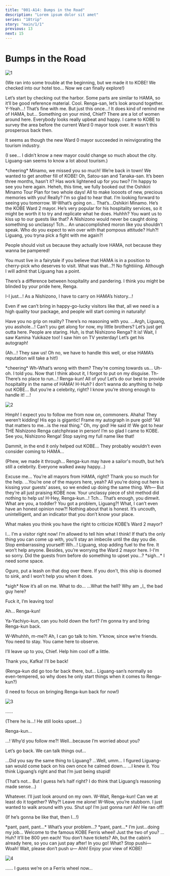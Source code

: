 ```yaml
---
title: "001-A14: Bumps in the Road"
description: "Lorem ipsum dolor sit amet"
series: "18trip"
story: "main/1/1"
previous: 13
next: 15
---
```



# Bumps in the Road

<Divider loc="KOBE - Meriken Park" />

![1](1.jpg)

<Bubble mc>
<p class="t">(We ran into some trouble at the beginning, but we made it to KOBE! We checked into our hotel too… Now we can finally explore!)</p>
</Bubble>

<Bubble character="Kafka">
Let’s start by checking out the harbor. Some parts are similar to HAMA, so it’ll be good reference material.
</Bubble>

<Bubble character="Ten">
Cool. Renga-san, let’s look around together.
</Bubble>

<Bubble character="Renga">
Y-Yeah…! That’s fine with me. But just this once…!
</Bubble>

<Bubble mc>
It does kind of remind me of HAMA, but…
</Bubble>

<Bubble character="Kafka">
Something on your mind, Chief?
</Bubble>

<Bubble mc>
There are a lot of women around here. Everybody looks really upbeat and happy.
</Bubble>

<Bubble character="Liguang">
I came to KOBE to survey the area before the current Ward 0 mayor took over. It wasn’t this prosperous back then.

It seems as though the new Ward 0 mayor succeeded in reinvigorating the tourism industry.
</Bubble>

<Bubble mc>
<p class="t">(I see… I didn’t know a new mayor could change so much about the city. Liguang-san seems to know a lot about tourism.)</p>
</Bubble>

<Narration>
&ast;cheering&ast;
</Narration>

<Bubble character="KOBE Fan A">
Minamo, we missed you so much!
</Bubble>

<Bubble character="KOBE Fan B">
We’re back in town! We wanted to get another fill of KOBE!
</Bubble>

<Bubble character="Minamo" name="???">
Oh, Satou-san and Tanaka-san. It’s been three months, hasn’t it? Has work lightened up for you two? I’m happy to see you here again.
</Bubble>

<Bubble character="KOBE Fan A">
Heheh, this time, we fully booked out the Oshikiri Minamo Tour Plan for two whole days!
</Bubble>

<Bubble character="KOBE Fan B">
All to make loooots of new, precious memories with you!
</Bubble>

<Bubble character="Minamo" name="???">
Really? I’m so glad to hear that. I’m looking forward to seeing you tomorrow.
</Bubble>

<Bubble character="Renga">
W-What’s going on…
</Bubble>

<Bubble character="Kafka">
That’s…Oshikiri Minamo. He’s the KOBE Ward 2 mayor. He’s very popular for his hospitality services, so it might be worth it to try and replicate what he does.
</Bubble>

<Bubble character="Renga">
Huhhh? You want us to kiss up to our guests like that? A Nishizono would never be caught doing something so unclassy!
</Bubble>

<Bubble character="Liguang">
Tch… An unaccomplished moron like you shouldn’t speak. Who do you expect to win over with that pompous attitude?
</Bubble>

<Bubble character="Renga">
Huh?! Liguang, you tryna pick a fight with me again?!

People should visit us because they actually love HAMA, not because they wanna be pampered!
</Bubble>

<Bubble character="Liguang">
You must live in a fairytale if you believe that HAMA is in a position to cherry-pick who deserves to visit.
</Bubble>

<Bubble character="Renga">
What was that…?!
</Bubble>

<Bubble character="Kafka">
No fightiiiing. Although I will admit that Liguang has a point.

There’s a difference between hospitality and pandering. I think you might be blinded by your pride here, Renga.
</Bubble>

<Bubble character="Renga">
I-I just…! As a Nishizono, I have to carry on HAMA’s history…!

Even if we can’t bring in happy-go-lucky visitors like that, all we need is a high quality tour package, and people will start coming in naturally!
</Bubble>

<Bubble character="Liguang">
Have you no grip on reality? There’s no reasoning with you.
</Bubble>

<Bubble character="Renga">
…Argh, Liguang, you asshole…!
</Bubble>

<Bubble character="Yukikaze">
Can’t you get along for now, my little brothers?
</Bubble>

<Bubble character="Ten">
Let’s just get outta here. People are staring.
</Bubble>

<Bubble character="KOBE Fan C">
Huh, is that Nishizono Renga?
</Bubble>

<Bubble character="KOBE Fan D">
It is! Wait, I saw Kamina Yukikaze too!
</Bubble>

<Bubble character="KOBE Fan B">
I saw him on TV yesterday! Let’s get his autograph!
</Bubble>

<Bubble mc>
<p class="t">(Ah…! They saw us! Oh no, we have to handle this well, or else HAMA’s reputation will take a hit!)</p>
</Bubble>

<Narration>
&ast;cheering&ast;
</Narration>

<Bubble character="Renga">
Wh-What’s wrong with them? They’re coming towards us…
</Bubble>

<Bubble character="Ten">
Uh-oh. I told you.
</Bubble>

<Bubble character="Yukikaze">
Now that I think about it, I forgot to put on my disguise.
</Bubble>

<Bubble character="Renga">
Th-There’s no place to run…!
</Bubble>

<Bubble mc>
Renga-kun! All of you! Let’s do our best to provide hospitality in the name of HAMA!
</Bubble>

<Bubble character="Renga">
H-Huh? I don’t wanna do anything to help out KOBE…
</Bubble>

<Bubble mc>
But you’re a celebrity, right? I know you’re strong enough to handle it!
</Bubble>

<Bubble character="Renga">
…!
</Bubble>

<Divider omotenashi />

![2](2.jpg)

<Bubble character="Renga">
Hmph! I expect you to follow me from now on, commoners.
</Bubble>

<Bubble character="KOBE Fan A">
Ahaha! They weren’t kidding! His ego is gigantic!
</Bubble>

<Bubble character="Renga">
Frame my autograph in pure gold! “All that matters to me…is the real thing.”
</Bubble>

<Bubble character="KOBE Fan B">
Oh, my god! He said it! We got to hear THE Nishizono Renga catchphrase in person! I’m so glad I came to KOBE.
</Bubble>

<Bubble character="KOBE Fan C">
See you, Nishizono Renga!
</Bubble>

<Bubble character="Renga">
Stop saying my full name like that!

Dammit, in the end it only helped out KOBE… They probably wouldn’t even consider coming to HAMA…
</Bubble>

<Bubble mc>
<p class="t">(Phew, we made it through… Renga-kun may have a sailor's mouth, but he’s still a celebrity. Everyone walked away happy…)</p>
</Bubble>

<Bubble character="Minamo">
Excuse me… You’re all mayors from HAMA, right? Thank you so much for the help.
</Bubble>

<Bubble character="Renga">
…You’re one of the mayors here, yeah? All you’re doing out here is kissing your guests’ asses, so we ended up doing the same thing.
</Bubble>

<Bubble character="Minamo">
Wh&NoBreak;—
</Bubble>

<Bubble character="Renga">
But they’re all just praising KOBE now. Your unclassy piece of shit method did nothing to help us!
</Bubble>

<Bubble mc>
H-Hey, Renga-kun…!
</Bubble>

<Bubble character="Liguang">
Tch… That’s enough, you dimwit. What are you, a toddler?
</Bubble>

<Bubble character="Renga">
You got a problem, Liguang?! What, I can’t even have an honest opinion now?!
</Bubble>

<Bubble character="Liguang">
Nothing about that is honest. It’s uncouth, unintelligent, and an indicator that you don’t know your place.

What makes you think you have the right to criticize KOBE’s Ward 2 mayor?
</Bubble>

<Bubble character="Renga">
I… I’m a visitor right now! I’m allowed to tell him what I think!
</Bubble>

<Bubble character="Liguang">
If that’s the only thing you can come up with, you’ll stay an imbecile until the day you die. Stop embarrassing yourself!
</Bubble>

<Bubble character="Renga">
Wh…!
</Bubble>

<Bubble character="Yukikaze">
Liguang, stop adding fuel to the fire. It won’t help anyone. Besides, you’re worrying the Ward 2 mayor here.
</Bubble>

<Bubble character="Minamo">
I-I’m so sorry. Did the guests from before do something to upset you…?
</Bubble>

<Bubble character="Liguang">
&ast;sigh…&ast; I need some space.

Oguro, put a leash on that dog over there. If you don't, this ship is doomed to sink, and I won’t help you when it does.
</Bubble>

<Bubble character="Kafka">
&ast;sigh&ast; Now it’s all on me. What to do…
</Bubble>

<Bubble character="Renga">
…What the hell? Why am _I_ the bad guy here?

Fuck it, I’m leaving too!
</Bubble>

<Bubble mc>
Ah… Renga-kun!

Ya-Yachiyo-kun, can you hold down the fort? I’m gonna try and bring Renga-kun back.
</Bubble>

<Bubble character="Yachiyo">
W-Whuhhh, m-me?!
</Bubble>

<Bubble character="Ten">
Ah, I can go talk to him. Y’know, since we’re friends.
</Bubble>

<Bubble character="Kafka">
You need to stay. You came here to observe.

I’ll leave up to you, Chief. Help him cool off a little.
</Bubble>

<Bubble mc>
Thank you, Kafka! I’ll be back!

<p class="t">(Renga-kun did go too far back there, but… Liguang-san’s normally so even-tempered, so why does he only start things when it comes to Renga-kun?)</p>

<p class="t">(I need to focus on bringing Renga-kun back for now!)</p>
</Bubble>

<Divider timeskip />

![3](3.jpg)

<Bubble character="Renga">
……
</Bubble>

<Bubble mc>
<p class="t">(There he is…! He still looks upset…)</p>

Renga-kun…
</Bubble>

<Bubble character="Renga">
…! Why’d you follow me?!
</Bubble>

<Bubble mc>
Well…because I’m worried about you?

Let’s go back. We can talk things out…
</Bubble>

<Bubble character="Renga">
…Did you say the same thing to Liguang?
</Bubble>

<Bubble mc>
…Well, umm… I figured Liguang-san would come back on his own once he calmed down…
</Bubble>

<Bubble character="Renga">
…I knew it. You think Liguang’s right and that I’m just being stupid!
</Bubble>

<Bubble mc>
<p class="t">(That’s not… But I guess he’s half right? I do think that Liguang’s reasoning made sense…)</p>
</Bubble>

<Bubble character="Renga">
Whatever. I’ll just look around on my own.
</Bubble>

<Bubble mc>
W-Wait, Renga-kun! Can we at least do it together?
</Bubble>

<Bubble character="Renga">
Why?! Leave me alone!
</Bubble>

<Bubble mc>
W-Wow, you’re stubborn. I just wanted to walk around with you.
</Bubble>

<Bubble character="Renga">
Shut up! I’m just gonna run!
</Bubble>

<Bubble mc>
Ah! He ran off!

<p class="t">(If he’s gonna be like that, then I…!)</p>
</Bubble>

<Divider timeskip />

<Bubble character="Renga">
&ast;pant, pant, pant…&ast; What’s your problem…?
</Bubble>

<Bubble mc>
&ast;pant, pant…&ast; I’m just…doing my job…
</Bubble>

<Bubble character="Pushy Ferris Wheel Operator">
Welcome to the famous KOBE Ferris wheel! Just the two of you?
</Bubble>

<Bubble character="Renga">
…Huh?
</Bubble>

<Bubble character="Pushy Ferris Wheel Operator">
It’ll be 800 yen each! You don’t have tickets? Ah, but the cabin’s already here, so you can just pay after! In you go!
</Bubble>

<Bubble character="Renga">
What? Stop pushi&NoBreak;— Woah!
</Bubble>

<Bubble mc>
Wait, please don’t push u&NoBreak;— Ahh!
</Bubble>

<Divider loc="KOBE Mosaic Ferris Wheel" />

<Bubble character="Pushy Ferris Wheel Operator">
Enjoy your view of KOBE!
</Bubble>

![4](4.jpg)

<Bubble character="Renga">
……
</Bubble>

<Bubble mc>
I guess we’re on a Ferris wheel now…
</Bubble>
